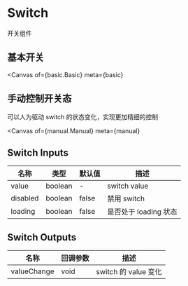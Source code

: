 

<Meta title="Example/Switch" />

# Switch

开关组件

## 基本开关

<Canvas
  of={basic.Basic}
  meta={basic}
></Canvas>

## 手动控制开关态

可以人为驱动 switch 的状态变化，实现更加精细的控制

<Canvas
  of={manual.Manual}
  meta={manual}
></Canvas>

## Switch Inputs

| 名称     | 类型    | 默认值 | 描述                  |
| -------- | ------- | ------ | --------------------- |
| value    | boolean | -      | switch value          |
| disabled | boolean | false  | 禁用 switch           |
| loading  | boolean | false  | 是否处于 loading 状态 |

## Switch Outputs

| 名称        | 回调参数 | 描述                 |
| ----------- | -------- | -------------------- |
| valueChange | void     | switch 的 value 变化 |
